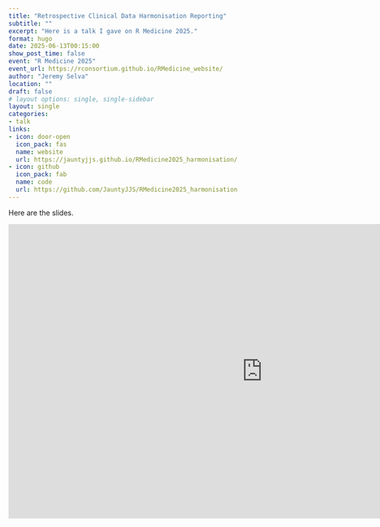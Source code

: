 ---
title: "Retrospective Clinical Data Harmonisation Reporting"
subtitle: ""
excerpt: "Here is a talk I gave on R Medicine 2025."
format: hugo
date: 2025-06-13T00:15:00
show_post_time: false
event: "R Medicine 2025"
event_url: https://rconsortium.github.io/RMedicine_website/
author: "Jeremy Selva"
location: ""
draft: false
# layout options: single, single-sidebar
layout: single
categories:
- talk
links:
- icon: door-open
  icon_pack: fas
  name: website
  url: https://jauntyjjs.github.io/RMedicine2025_harmonisation/
- icon: github
  icon_pack: fab
  name: code
  url: https://github.com/JauntyJJS/RMedicine2025_harmonisation
---

Here are the slides.

<iframe width="1000" height="580" src="https://jauntyjjs.github.io/RMedicine2025_harmonisation/" frameborder="0" allowfullscreen></iframe>

